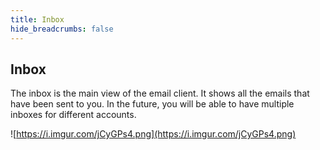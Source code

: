 ```yaml
---
title: Inbox
hide_breadcrumbs: false
---
```


## Inbox

The inbox is the main view of the email client. It shows all the emails that have been sent to you.
In the future, you will be able to have multiple inboxes for different accounts.

![https://i.imgur.com/jCyGPs4.png](https://i.imgur.com/jCyGPs4.png)